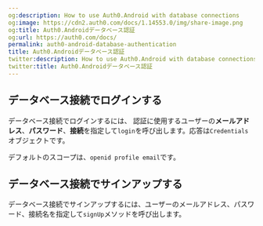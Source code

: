 ```yaml
---
og:description: How to use Auth0.Android with database connections
og:image: https://cdn2.auth0.com/docs/1.14553.0/img/share-image.png
og:title: Auth0.Androidデータベース認証
og:url: https://auth0.com/docs/
permalink: auth0-android-database-authentication
title: Auth0.Androidデータベース認証
twitter:description: How to use Auth0.Android with database connections
twitter:title: Auth0.Androidデータベース認証
---
```




## データベース接続でログインする

データベース接続でログインするには、 認証に使用するユーザーの**メールアドレス**、**パスワード**、**接続**を指定して`login`を呼び出します。応答は`Credentials`オブジェクトです。



デフォルトのスコープは、`openid profile email`です。

## データベース接続でサインアップする

データベース接続でサインアップするには、ユーザーのメールアドレス、パスワード、接続名を指定して`signUp`メソッドを呼び出します。